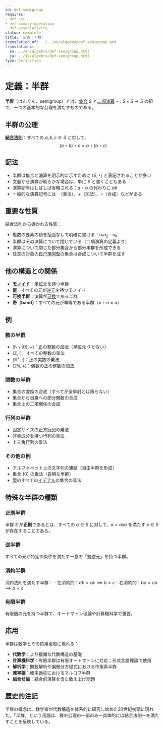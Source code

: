 ```yaml
---
id: def-semigroup
requires:
- def-set
- def-binary-operation
- def-associativity
status: complete
title: '定義：半群'
translation_of: ../../en/algebra/def-semigroup.qmd
translations:
  en: ../en/algebra/def-semigroup.html
  ja: ../ja/algebra/def-semigroup.html
type: Definition
---
```


# 定義：半群 {#def-semigroup}

**半群**（はんぐん、semigroup）とは、[集合](../logic-set-theory/def-set.qmd) $S$ と[二項演算](def-binary-operation.qmd) $\star: S \times S \to S$ の組で、一つの基本的な公理を満たすものである。

## 半群の公理

**[結合法則](def-associativity.qmd)**：すべての $a, b, c \in S$ に対して、
$$(a \star b) \star c = a \star (b \star c)$$

## 記法

- 半群は集合と演算を明示的に示すために $(S, \star)$ と表記されることが多い
- 文脈から演算が明らかな場合は、単に $S$ と書くこともある
- 演算記号はしばしば省略される：$a \star b$ の代わりに $ab$
- 一般的な演算記号には $\cdot$（乗法）、$+$（加法）、$\circ$（合成）などがある

## 重要な性質

結合法則から導かれる性質：

- 複数の要素の積を括弧なしで明確に書ける：$a_1 a_2 \cdots a_n$
- 半群はその演算について閉じている（二項演算の定義より）
- 演算について閉じた部分集合から部分半群を形成できる
- 任意の対象の[自己準同型](def-endomorphism.qmd)の集合は合成について半群を成す

## 他の構造との関係

- **[モノイド](def-monoid.qmd)**：[単位元](def-identity-element.qmd)を持つ半群
- **[群](def-group.qmd)**：すべての元が[逆元](def-inverse-element.qmd)を持つモノイド
- **可換半群**：演算が[可換](def-commutativity.qmd)である半群
- **帯（band）**：すべての元が冪等である半群（$a \star a = a$）

## 例

### 数の半群
- $(\mathbb{N} \setminus \{0\}, +)$：正の整数の加法（単位元 0 がない）
- $(\mathbb{Z}, \cdot)$：すべての整数の乗法
- $(\mathbb{R}^+, \cdot)$：正の実数の乗法
- $(2\mathbb{N}, +)$：偶数の正の整数の加法

### 関数の半群
- 集合の変換の合成（すべてが全単射とは限らない）
- 集合から自身への部分関数の合成
- 集合上の二項関係の合成

### 行列の半群
- 固定サイズの正方[行列](def-matrix.qmd)の乗法
- 非負成分を持つ行列の乗法
- 上三角行列の乗法

### その他の例
- アルファベット上の文字列の連結（自由半群を形成）
- 集合 $\{0\}$ の乗法（自明な半群）
- [環](def-ring.qmd)のすべての[イデアル](def-ideal.qmd)の集合の乗法

## 特殊な半群の種類

### 正則半群
半群 $S$ が**正則**であるとは、すべての $a \in S$ に対して、$a = axa$ を満たす $x \in S$ が存在することである。

### 逆半群
すべての元が特定の条件を満たす一意の「擬逆元」を持つ半群。

### 消約半群
消約法則を満たす半群：
- 左消約的：$ab = ac \implies b = c$
- 右消約的：$ba = ca \implies b = c$

### 有限半群
有限個の元を持つ半群で、オートマトン理論や計算機科学で重要。

## 応用

半群は数学とその応用全般に現れる：

- **代数学**：より複雑な代数構造の基礎
- **計算機科学**：有限半群は有限オートマトンに対応；形式言語理論で使用
- **解析学**：関数解析や偏微分方程式における作用素半群
- **確率論**：確率過程におけるマルコフ半群
- **組合せ論**：結合的演算を含む数え上げ問題

## 歴史的注記

半群の概念は、数学者が代数構造を体系的に研究し始めた20世紀初頭に現れた。「半群」という用語は、群の公理の一部のみ―具体的には結合法則―を満たすことを反映している。
